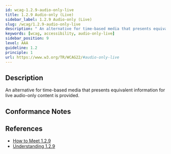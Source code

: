 ```yaml
---
id: wcag-1.2.9-audio-only-live
title: 1.2.9 Audio-only (Live)
sidebar_label: 1.2.9 Audio-only (Live)
slug: /wcag/1.2.9-audio-only-live
description: " An alternative for time-based media that presents equivalent information for live audio-only content is provided."
keywords: [wcag, accessibility, audio-only-live]
sidebar_position: 9
level: AAA
guideline: 1.2
principle: 1
url: https://www.w3.org/TR/WCAG22/#audio-only-live
---
```


## Description

An alternative for time-based media that presents equivalent information for live audio-only content is provided.

## Conformance Notes

<Project name="ads">
</Project>

<Project name="scix">
  <NonApplicable/>
</Project>

## References

- [How to Meet 1.2.9](https://www.w3.org/WAI/WCAG22/quickref/#audio-only-live)
- [Understanding 1.2.9](https://www.w3.org/WAI/WCAG22/Understanding/audio-only-live.html)
